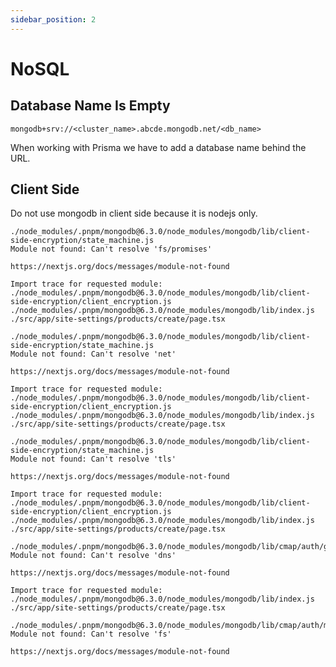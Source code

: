 ```yaml
---
sidebar_position: 2
---
```


# NoSQL

## Database Name Is Empty

`mongodb+srv://<cluster_name>.abcde.mongodb.net/<db_name>`

When working with Prisma we have to add a database name behind the URL.

## Client Side

Do not use mongodb in client side because it is nodejs only.

```text
./node_modules/.pnpm/mongodb@6.3.0/node_modules/mongodb/lib/client-side-encryption/state_machine.js
Module not found: Can't resolve 'fs/promises'

https://nextjs.org/docs/messages/module-not-found

Import trace for requested module:
./node_modules/.pnpm/mongodb@6.3.0/node_modules/mongodb/lib/client-side-encryption/client_encryption.js
./node_modules/.pnpm/mongodb@6.3.0/node_modules/mongodb/lib/index.js
./src/app/site-settings/products/create/page.tsx

./node_modules/.pnpm/mongodb@6.3.0/node_modules/mongodb/lib/client-side-encryption/state_machine.js
Module not found: Can't resolve 'net'

https://nextjs.org/docs/messages/module-not-found

Import trace for requested module:
./node_modules/.pnpm/mongodb@6.3.0/node_modules/mongodb/lib/client-side-encryption/client_encryption.js
./node_modules/.pnpm/mongodb@6.3.0/node_modules/mongodb/lib/index.js
./src/app/site-settings/products/create/page.tsx

./node_modules/.pnpm/mongodb@6.3.0/node_modules/mongodb/lib/client-side-encryption/state_machine.js
Module not found: Can't resolve 'tls'

https://nextjs.org/docs/messages/module-not-found

Import trace for requested module:
./node_modules/.pnpm/mongodb@6.3.0/node_modules/mongodb/lib/client-side-encryption/client_encryption.js
./node_modules/.pnpm/mongodb@6.3.0/node_modules/mongodb/lib/index.js
./src/app/site-settings/products/create/page.tsx

./node_modules/.pnpm/mongodb@6.3.0/node_modules/mongodb/lib/cmap/auth/gssapi.js
Module not found: Can't resolve 'dns'

https://nextjs.org/docs/messages/module-not-found

Import trace for requested module:
./node_modules/.pnpm/mongodb@6.3.0/node_modules/mongodb/lib/index.js
./src/app/site-settings/products/create/page.tsx

./node_modules/.pnpm/mongodb@6.3.0/node_modules/mongodb/lib/cmap/auth/mongodb_oidc/aws_service_workflow.js
Module not found: Can't resolve 'fs'

https://nextjs.org/docs/messages/module-not-found
```